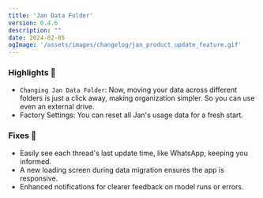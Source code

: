 ```yaml
---
title: 'Jan Data Folder'
version: 0.4.6
description: ""
date: 2024-02-05
ogImage: '/assets/images/changelog/jan_product_update_feature.gif'
---
```



<ChangelogHeader/>

### Highlights 🎉

- `Changing Jan Data Folder`: Now, moving your data across different folders is just a click away, making organization simpler. So you can use even an external drive.
- Factory Settings: You can reset all Jan's usage data for a fresh start.

### Fixes 💫

- Easily see each thread's last update time, like WhatsApp, keeping you informed.
- A new loading screen during data migration ensures the app is responsive.
- Enhanced notifications for clearer feedback on model runs or errors.
